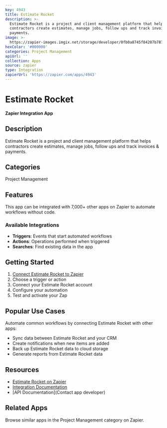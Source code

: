 ```yaml
---
key: 4943
title: Estimate Rocket
description: >-
  Estimate Rocket is a project and client management platform that helps
  contractors create estimates, manage jobs, follow ups and track invoices &
  payments.
image: >-
  https://zapier-images.imgix.net/storage/developer/0fb0a8745f84207b78703746a0ba7291.png?auto=format%2Ccompress&ixlib=python-3.0.0&q=50
hexColor: '#000000'
categories: Project Management
apiUrl: ''
collection: Apps
source: zapier
type: Integration
zapierUrl: 'https://zapier.com/apps/4943'
---
```

# Estimate Rocket

**Zapier Integration App**

## Description

Estimate Rocket is a project and client management platform that helps contractors create estimates, manage jobs, follow ups and track invoices & payments.

## Categories

Project Management

## Features

This app can be integrated with 7,000+ other apps on Zapier to automate workflows without code.

### Available Integrations

- **Triggers**: Events that start automated workflows
- **Actions**: Operations performed when triggered
- **Searches**: Find existing data in the app

## Getting Started

1. [Connect Estimate Rocket to Zapier](https://zapier.com/apps/4943)
2. Choose a trigger or action
3. Connect your Estimate Rocket account
4. Configure your automation
5. Test and activate your Zap

## Popular Use Cases

Automate common workflows by connecting Estimate Rocket with other apps:

- Sync data between Estimate Rocket and your CRM
- Create notifications when new items are added
- Back up Estimate Rocket data to cloud storage
- Generate reports from Estimate Rocket data

## Resources

- [Estimate Rocket on Zapier](https://zapier.com/apps/4943)
- [Integration Documentation](https://zapier.com/apps/4943/integrations)
- [API Documentation](Contact app developer)

## Related Apps

Browse similar apps in the Project Management category on Zapier.
